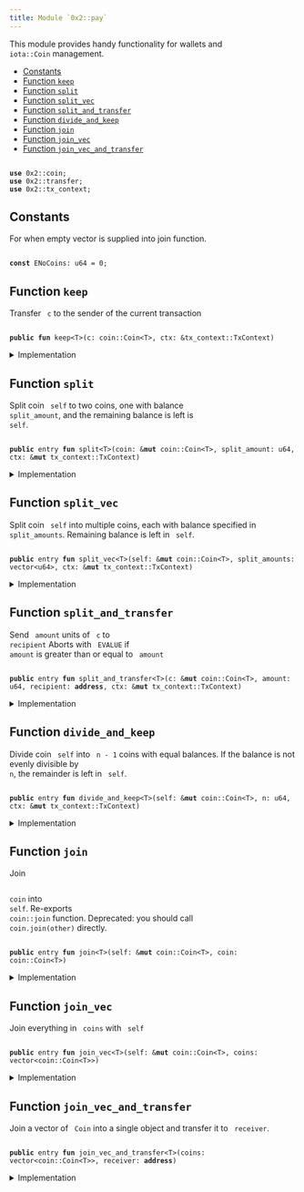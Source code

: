 ```yaml
---
title: Module `0x2::pay`
---
```


<Link id="0x2_pay"/>
This module provides handy functionality for wallets and <code>
iota::Coin</code> management.


-  [Constants](#@Constants_0)
-  [Function `keep`](#0x2_pay_keep)
-  [Function `split`](#0x2_pay_split)
-  [Function `split_vec`](#0x2_pay_split_vec)
-  [Function `split_and_transfer`](#0x2_pay_split_and_transfer)
-  [Function `divide_and_keep`](#0x2_pay_divide_and_keep)
-  [Function `join`](#0x2_pay_join)
-  [Function `join_vec`](#0x2_pay_join_vec)
-  [Function `join_vec_and_transfer`](#0x2_pay_join_vec_and_transfer)


<pre><code>
<b>use</b> <Link to="../iota-framework/coin#0x2_coin">0x2::coin</Link>;
<b>use</b> <Link to="../iota-framework/transfer#0x2_transfer">0x2::transfer</Link>;
<b>use</b> <Link to="../iota-framework/tx_context#0x2_tx_context">0x2::tx_context</Link>;
</code></pre>



<Link id="@Constants_0"></Link>

## Constants


<Link id="0x2_pay_ENoCoins"></Link>

For when empty vector is supplied into join function.


<pre><code>
<b>const</b> <Link to="../iota-framework/pay#0x2_pay_ENoCoins">ENoCoins</Link>: u64 = 0;
</code></pre>



<Link id="0x2_pay_keep"></Link>

## Function `keep`

Transfer <code>
c</code> to the sender of the current transaction


<pre><code>
<b>public</b> <b>fun</b> <Link to="../iota-framework/pay#0x2_pay_keep">keep</Link>&lt;T&gt;(c: <Link to="../iota-framework/coin#0x2_coin_Coin">coin::Coin</Link>&lt;T&gt;, ctx: &<Link to="../iota-framework/tx_context#0x2_tx_context_TxContext">tx_context::TxContext</Link>)
</code></pre>



<details>
<summary>Implementation</summary>


<pre><code>
<b>public</b> <b>fun</b> <Link to="../iota-framework/pay#0x2_pay_keep">keep</Link>&lt;T&gt;(c: Coin&lt;T&gt;, ctx: &TxContext) \{
    <Link to="../iota-framework/transfer#0x2_transfer_public_transfer">transfer::public_transfer</Link>(c, ctx.sender())
}
</code></pre>



</details>

<Link id="0x2_pay_split"></Link>

## Function `split`

Split coin <code>
self</code> to two coins, one with balance <code>
split_amount</code>,
and the remaining balance is left is <code>
self</code>.


<pre><code>
<b>public</b> entry <b>fun</b> <Link to="../iota-framework/pay#0x2_pay_split">split</Link>&lt;T&gt;(<Link to="../iota-framework/coin#0x2_coin">coin</Link>: &<b>mut</b> <Link to="../iota-framework/coin#0x2_coin_Coin">coin::Coin</Link>&lt;T&gt;, split_amount: u64, ctx: &<b>mut</b> <Link to="../iota-framework/tx_context#0x2_tx_context_TxContext">tx_context::TxContext</Link>)
</code></pre>



<details>
<summary>Implementation</summary>


<pre><code>
<b>public</b> entry <b>fun</b> <Link to="../iota-framework/pay#0x2_pay_split">split</Link>&lt;T&gt;(
    <Link to="../iota-framework/coin#0x2_coin">coin</Link>: &<b>mut</b> Coin&lt;T&gt;, split_amount: u64, ctx: &<b>mut</b> TxContext
) \{
    <Link to="../iota-framework/pay#0x2_pay_keep">keep</Link>(<Link to="../iota-framework/coin#0x2_coin">coin</Link>.<Link to="../iota-framework/pay#0x2_pay_split">split</Link>(split_amount, ctx), ctx)
}
</code></pre>



</details>

<Link id="0x2_pay_split_vec"></Link>

## Function `split_vec`

Split coin <code>
self</code> into multiple coins, each with balance specified
in <code>
split_amounts</code>. Remaining balance is left in <code>
self</code>.


<pre><code>
<b>public</b> entry <b>fun</b> <Link to="../iota-framework/pay#0x2_pay_split_vec">split_vec</Link>&lt;T&gt;(self: &<b>mut</b> <Link to="../iota-framework/coin#0x2_coin_Coin">coin::Coin</Link>&lt;T&gt;, split_amounts: <Link to="../move-stdlib/vector#0x1_vector">vector</Link>&lt;u64&gt;, ctx: &<b>mut</b> <Link to="../iota-framework/tx_context#0x2_tx_context_TxContext">tx_context::TxContext</Link>)
</code></pre>



<details>
<summary>Implementation</summary>


<pre><code>
<b>public</b> entry <b>fun</b> <Link to="../iota-framework/pay#0x2_pay_split_vec">split_vec</Link>&lt;T&gt;(
    self: &<b>mut</b> Coin&lt;T&gt;, split_amounts: <Link to="../move-stdlib/vector#0x1_vector">vector</Link>&lt;u64&gt;, ctx: &<b>mut</b> TxContext
) \{
    <b>let</b> (<b>mut</b> i, len) = (0, split_amounts.length());
    <b>while</b> (i &lt; len) \{
        <Link to="../iota-framework/pay#0x2_pay_split">split</Link>(self, split_amounts[i], ctx);
        i = i + 1;
    };
}
</code></pre>



</details>

<Link id="0x2_pay_split_and_transfer"></Link>

## Function `split_and_transfer`

Send <code>
amount</code> units of <code>
c</code> to <code>
recipient</code>
Aborts with <code>
EVALUE</code> if <code>
amount</code> is greater than or equal to <code>
amount</code>


<pre><code>
<b>public</b> entry <b>fun</b> <Link to="../iota-framework/pay#0x2_pay_split_and_transfer">split_and_transfer</Link>&lt;T&gt;(c: &<b>mut</b> <Link to="../iota-framework/coin#0x2_coin_Coin">coin::Coin</Link>&lt;T&gt;, amount: u64, recipient: <b>address</b>, ctx: &<b>mut</b> <Link to="../iota-framework/tx_context#0x2_tx_context_TxContext">tx_context::TxContext</Link>)
</code></pre>



<details>
<summary>Implementation</summary>


<pre><code>
<b>public</b> entry <b>fun</b> <Link to="../iota-framework/pay#0x2_pay_split_and_transfer">split_and_transfer</Link>&lt;T&gt;(
    c: &<b>mut</b> Coin&lt;T&gt;, amount: u64, recipient: <b>address</b>, ctx: &<b>mut</b> TxContext
) \{
    <Link to="../iota-framework/transfer#0x2_transfer_public_transfer">transfer::public_transfer</Link>(c.<Link to="../iota-framework/pay#0x2_pay_split">split</Link>(amount, ctx), recipient)
}
</code></pre>



</details>

<Link id="0x2_pay_divide_and_keep"></Link>

## Function `divide_and_keep`

Divide coin <code>
self</code> into <code>
n - 1</code> coins with equal balances. If the balance is
not evenly divisible by <code>
n</code>, the remainder is left in <code>
self</code>.


<pre><code>
<b>public</b> entry <b>fun</b> <Link to="../iota-framework/pay#0x2_pay_divide_and_keep">divide_and_keep</Link>&lt;T&gt;(self: &<b>mut</b> <Link to="../iota-framework/coin#0x2_coin_Coin">coin::Coin</Link>&lt;T&gt;, n: u64, ctx: &<b>mut</b> <Link to="../iota-framework/tx_context#0x2_tx_context_TxContext">tx_context::TxContext</Link>)
</code></pre>



<details>
<summary>Implementation</summary>


<pre><code>
<b>public</b> entry <b>fun</b> <Link to="../iota-framework/pay#0x2_pay_divide_and_keep">divide_and_keep</Link>&lt;T&gt;(
    self: &<b>mut</b> Coin&lt;T&gt;, n: u64, ctx: &<b>mut</b> TxContext
) \{
    <b>let</b> <b>mut</b> vec: <Link to="../move-stdlib/vector#0x1_vector">vector</Link>&lt;Coin&lt;T&gt;&gt; = self.divide_into_n(n, ctx);
    <b>let</b> (<b>mut</b> i, len) = (0, vec.length());
    <b>while</b> (i &lt; len) \{
        <Link to="../iota-framework/transfer#0x2_transfer_public_transfer">transfer::public_transfer</Link>(vec.pop_back(), ctx.sender());
        i = i + 1;
    };
    vec.destroy_empty();
}
</code></pre>



</details>

<Link id="0x2_pay_join"></Link>

## Function `join`

Join <code>
<Link to="../iota-framework/coin#0x2_coin">coin</Link></code> into <code>
self</code>. Re-exports <code>
<Link to="../iota-framework/coin#0x2_coin_join">coin::join</Link></code> function.
Deprecated: you should call <code>
<Link to="../iota-framework/coin#0x2_coin">coin</Link>.<Link to="../iota-framework/pay#0x2_pay_join">join</Link>(other)</code> directly.


<pre><code>
<b>public</b> entry <b>fun</b> <Link to="../iota-framework/pay#0x2_pay_join">join</Link>&lt;T&gt;(self: &<b>mut</b> <Link to="../iota-framework/coin#0x2_coin_Coin">coin::Coin</Link>&lt;T&gt;, <Link to="../iota-framework/coin#0x2_coin">coin</Link>: <Link to="../iota-framework/coin#0x2_coin_Coin">coin::Coin</Link>&lt;T&gt;)
</code></pre>



<details>
<summary>Implementation</summary>


<pre><code>
<b>public</b> entry <b>fun</b> <Link to="../iota-framework/pay#0x2_pay_join">join</Link>&lt;T&gt;(self: &<b>mut</b> Coin&lt;T&gt;, <Link to="../iota-framework/coin#0x2_coin">coin</Link>: Coin&lt;T&gt;) \{
    self.<Link to="../iota-framework/pay#0x2_pay_join">join</Link>(<Link to="../iota-framework/coin#0x2_coin">coin</Link>)
}
</code></pre>



</details>

<Link id="0x2_pay_join_vec"></Link>

## Function `join_vec`

Join everything in <code>
coins</code> with <code>
self</code>


<pre><code>
<b>public</b> entry <b>fun</b> <Link to="../iota-framework/pay#0x2_pay_join_vec">join_vec</Link>&lt;T&gt;(self: &<b>mut</b> <Link to="../iota-framework/coin#0x2_coin_Coin">coin::Coin</Link>&lt;T&gt;, coins: <Link to="../move-stdlib/vector#0x1_vector">vector</Link>&lt;<Link to="../iota-framework/coin#0x2_coin_Coin">coin::Coin</Link>&lt;T&gt;&gt;)
</code></pre>



<details>
<summary>Implementation</summary>


<pre><code>
<b>public</b> entry <b>fun</b> <Link to="../iota-framework/pay#0x2_pay_join_vec">join_vec</Link>&lt;T&gt;(self: &<b>mut</b> Coin&lt;T&gt;, <b>mut</b> coins: <Link to="../move-stdlib/vector#0x1_vector">vector</Link>&lt;Coin&lt;T&gt;&gt;) \{
    <b>let</b> (<b>mut</b> i, len) = (0, coins.length());
    <b>while</b> (i &lt; len) \{
        <b>let</b> <Link to="../iota-framework/coin#0x2_coin">coin</Link> = coins.pop_back();
        self.<Link to="../iota-framework/pay#0x2_pay_join">join</Link>(<Link to="../iota-framework/coin#0x2_coin">coin</Link>);
        i = i + 1
    };
    // safe because we've drained the <Link to="../move-stdlib/vector#0x1_vector">vector</Link>
    coins.destroy_empty()
}
</code></pre>



</details>

<Link id="0x2_pay_join_vec_and_transfer"></Link>

## Function `join_vec_and_transfer`

Join a vector of <code>
Coin</code> into a single object and transfer it to <code>
receiver</code>.


<pre><code>
<b>public</b> entry <b>fun</b> <Link to="../iota-framework/pay#0x2_pay_join_vec_and_transfer">join_vec_and_transfer</Link>&lt;T&gt;(coins: <Link to="../move-stdlib/vector#0x1_vector">vector</Link>&lt;<Link to="../iota-framework/coin#0x2_coin_Coin">coin::Coin</Link>&lt;T&gt;&gt;, receiver: <b>address</b>)
</code></pre>



<details>
<summary>Implementation</summary>


<pre><code>
<b>public</b> entry <b>fun</b> <Link to="../iota-framework/pay#0x2_pay_join_vec_and_transfer">join_vec_and_transfer</Link>&lt;T&gt;(<b>mut</b> coins: <Link to="../move-stdlib/vector#0x1_vector">vector</Link>&lt;Coin&lt;T&gt;&gt;, receiver: <b>address</b>) \{
    <b>assert</b>!(coins.length() &gt; 0, <Link to="../iota-framework/pay#0x2_pay_ENoCoins">ENoCoins</Link>);

    <b>let</b> <b>mut</b> self = coins.pop_back();
    <Link to="../iota-framework/pay#0x2_pay_join_vec">join_vec</Link>(&<b>mut</b> self, coins);
    <Link to="../iota-framework/transfer#0x2_transfer_public_transfer">transfer::public_transfer</Link>(self, receiver)
}
</code></pre>



</details>

